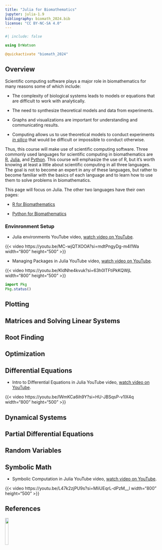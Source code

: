 ```yaml
---
title: "Julia for Biomathematics"
jupyter: julia-1.9
bibliography: biomath_2024.bib
license: "CC BY-NC-SA 4.0"
---
```


```julia
#| include: false 

using DrWatson

@quickactivate "biomath_2024"
```



## Overview

Scientific computing software plays a major role in biomathematics for many reasons some of which include:

* The complexity of biological systems leads to models or equations that are difficult to work with analytically. 

* The need to synthesize theoretical models and data from experiments.

* Graphs and visualizations are important for understanding and communicating results.

* Computing allows us to use theoretical models to conduct experiments [*in silico*](https://en.wikipedia.org/wiki/In_silico) that would be difficult or impossible to conduct otherwise. 

Thus, this course will make use of scientific computing software. Three commonly used languages for scientific computing in biomathematics are [R](https://www.r-project.org/), [Julia](https://julialang.org/), and [Python](https://www.python.org/). This course will emphasize the use of R, but it's worth knowing at least a little about scientific computing in all three languages. The goal is not to become an expert in any of these languages, but rather to become familiar with the basics of each language and to learn how to use them to solve problems in biomathematics.

This page will focus on Julia. The other two languages have their own pages:

* [R for Biomathematics](https://biomath2024.netlify.app/biomath_r)

* [Python for Biomathematics](https://biomath2024.netlify.app/biomath_python)


### Envinronment Setup


*  Julia environments YouTube video, [watch video on YouTube](https://youtu.be/MC-wjQTXOOA?si=mdtPngyDg-m4I1Wa).
  
{{< video https://youtu.be/MC-wjQTXOOA?si=mdtPngyDg-m4I1Wa width="800" height="500" >}}



*  Managing Packages in Julia YouTube video, [watch video on YouTube](https://youtu.be/KldNhe4kvuk?si=63h0lTFtiPkKQWjL).
  
{{< video https://youtu.be/KldNhe4kvuk?si=63h0lTFtiPkKQWjL width="800" height="500" >}}


```julia
import Pkg
Pkg.status()
```



## Plotting 



## Matrices and Solving Linear Systems




## Root Finding



## Optimization



## Differential Equations


*  Intro to Differential Equations in Julia YouTube video, [watch video on YouTube](https://youtu.be/lWmKCa6ih9Y?si=HU-JBSqsP-v1lX4q).
  
{{< video https://youtu.be/lWmKCa6ih9Y?si=HU-JBSqsP-v1lX4q width="800" height="500" >}}



## Dynamical Systems



## Partial Differential Equations



## Random Variables



## Symbolic Math

*  Symbolic Computation in Julia YouTube video, [watch video on YouTube](https://youtu.be/L47k2zjPU9s?si=MIiUEqrL-dPzM__l).
  
{{< video https://youtu.be/L47k2zjPU9s?si=MIiUEqrL-dPzM__l width="800" height="500" >}}




## References

::: {#refs}
:::


[![](http://mirrors.creativecommons.org/presskit/buttons/88x31/png/by-nc-sa.png?raw=1){fig-align="left" width=15%}](https://creativecommons.org/licenses/by-nc-sa/4.0/legalcode)
